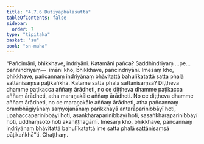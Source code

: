 ```yaml
---
title: "4.7.6 Dutiyaphalasutta"
tableOfContents: false
sidebar:
  order: 7
type: "tipitaka"
basket: "su"
book: "sn-maha"
---
```



<DynamicBreadcrumb />

<Division number="536" book="sn-maha">

<Paragraph number="1240" book="sn-maha">
“Pañcimāni, bhikkhave, indriyāni. Katamāni pañca? Saddhindriyaṃ …pe…  paññindriyaṃ—  imāni kho, bhikkhave, pañcindriyāni. Imesaṃ kho, bhikkhave, pañcannaṃ indriyānaṃ bhāvitattā bahulīkatattā satta phalā sattānisaṃsā pāṭikaṅkhā. Katame satta phalā sattānisaṃsā? Diṭṭheva dhamme paṭikacca aññaṃ ārādheti, no ce diṭṭheva dhamme paṭikacca aññaṃ ārādheti, atha maraṇakāle aññaṃ ārādheti. No ce diṭṭheva dhamme aññaṃ ārādheti, no ce maraṇakāle aññaṃ ārādheti, atha pañcannaṃ orambhāgiyānaṃ saṃyojanānaṃ parikkhayā antarāparinibbāyī hoti, upahaccaparinibbāyī hoti, asaṅkhāraparinibbāyī hoti, sasaṅkhāraparinibbāyī hoti, uddhaṃsoto hoti akaniṭṭhagāmī. Imesaṃ kho, bhikkhave, pañcannaṃ indriyānaṃ bhāvitattā bahulīkatattā ime satta phalā sattānisaṃsā pāṭikaṅkhā”ti.

</Paragraph>
</Division>

<Paragraph number="1241" type="center" book="sn-maha">
Chaṭṭhaṃ.
</Paragraph>